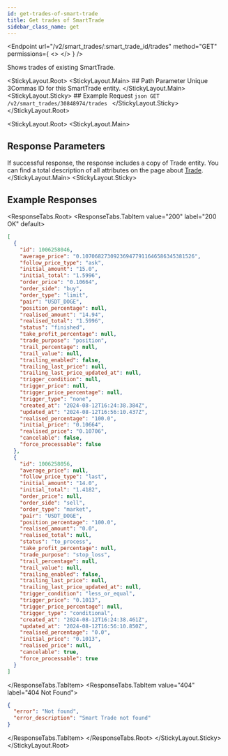 ```yaml
---
id: get-trades-of-smart-trade
title: Get trades of SmartTrade
sidebar_class_name: get
---
```



<Endpoint
  url="/v2/smart_trades/:smart_trade_id/trades"
  method="GET"
  permissions={
    <>
      <Permission title="Permission" description="SMART_TRADES_READ" />
      <Permission title="Security" description="SIGNED" />
    </>
  }
/>

Shows trades of existing SmartTrade.

<Separator />

<StickyLayout.Root>
    <StickyLayout.Main>
        ## Path Parameter
        <ApiParam name='smart_trade_id' type='integer' id="smart_trade_id" required>
        Unique 3Commas ID for this SmartTrade entity.
        </ApiParam>
    </StickyLayout.Main>
    <StickyLayout.Sticky>
    ## Example Request
        ```json
        GET /v2/smart_trades/30848974/trades
        ```
    </StickyLayout.Sticky>
</StickyLayout.Root>

<StickyLayout.Root>
<StickyLayout.Main>
## Response Parameters
If successful response, the response includes a copy of Trade entity. You can find a total description of all attributes on the page about [Trade](/smart-trade/0_smart_trade_entity.mdx).
</StickyLayout.Main>
<StickyLayout.Sticky>
## Example Responses
<ResponseTabs.Root>
<ResponseTabs.TabItem value="200" label="200 OK" default>

```json
[
  {
    "id": 1006258046,
    "average_price": "0.107068273092369477911646586345381526",
    "follow_price_type": "ask",
    "initial_amount": "15.0",
    "initial_total": "1.5996",
    "order_price": "0.10664",
    "order_side": "buy",
    "order_type": "limit",
    "pair": "USDT_DOGE",
    "position_percentage": null,
    "realised_amount": "14.94",
    "realised_total": "1.5996",
    "status": "finished",
    "take_profit_percentage": null,
    "trade_purpose": "position",
    "trail_percentage": null,
    "trail_value": null,
    "trailing_enabled": false,
    "trailing_last_price": null,
    "trailing_last_price_updated_at": null,
    "trigger_condition": null,
    "trigger_price": null,
    "trigger_price_percentage": null,
    "trigger_type": "none",
    "created_at": "2024-08-12T16:24:38.384Z",
    "updated_at": "2024-08-12T16:56:10.437Z",
    "realised_percentage": "100.0",
    "initial_price": "0.10664",
    "realised_price": "0.10706",
    "cancelable": false,
    "force_processable": false
  },
  {
    "id": 1006258056,
    "average_price": null,
    "follow_price_type": "last",
    "initial_amount": "14.0",
    "initial_total": "1.4182",
    "order_price": null,
    "order_side": "sell",
    "order_type": "market",
    "pair": "USDT_DOGE",
    "position_percentage": "100.0",
    "realised_amount": "0.0",
    "realised_total": null,
    "status": "to_process",
    "take_profit_percentage": null,
    "trade_purpose": "stop_loss",
    "trail_percentage": null,
    "trail_value": null,
    "trailing_enabled": false,
    "trailing_last_price": null,
    "trailing_last_price_updated_at": null,
    "trigger_condition": "less_or_equal",
    "trigger_price": "0.1013",
    "trigger_price_percentage": null,
    "trigger_type": "conditional",
    "created_at": "2024-08-12T16:24:38.461Z",
    "updated_at": "2024-08-12T16:56:10.850Z",
    "realised_percentage": "0.0",
    "initial_price": "0.1013",
    "realised_price": null,
    "cancelable": true,
    "force_processable": true
  }
]
```
</ResponseTabs.TabItem>
<ResponseTabs.TabItem value="404" label="404 Not Found">
```json
{
  "error": "Not found",
  "error_description": "Smart Trade not found"
}
```
</ResponseTabs.TabItem>
</ResponseTabs.Root>
</StickyLayout.Sticky>
</StickyLayout.Root>